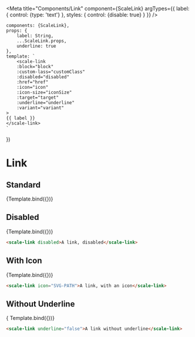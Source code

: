 
<Meta
    title="Components/Link"
    component={ScaleLink}
    argTypes={{
        label: {
            control: {type: 'text'}
        },
        styles: {
            control: {disable: true}
        }
    }}
/>

    components: {ScaleLink},
    props: {
        label: String,
        ...ScaleLink.props,
        underline: true
    },
    template: `
        <scale-link
        :block="block"
        :custom-lass="customClass"
        :disabled="disabled"
        :href="href"
        :icon="icon"
        :icon-size="iconSize"
        :target="target"
        :underline="underline"
        :variant="variant"
    >
    {{ label }}
    </scale-link>
    `
})

# Link

## Standard

<Canvas withSource="none">
    <Story
        name="Standard"
        args={{
            label: 'A link'
        }}>
        {Template.bind({})}
    </Story>
</Canvas>

<ArgsTable story="Standard"/>

## Disabled

<Canvas withSource="none">
    <Story
        name="Disabled"
        args={{
            label: 'A link, disabled',
            disabled: true
        }}
    >
    {Template.bind({})}
    </Story>
</Canvas>

```html
<scale-link disabled>A link, disabled</scale-link>
```


## With Icon

<Canvas withSource="none">
    <Story
        name="With Icon"
        args={{
            label: 'A link, with an icon',
            icon: ICON
        }}>
        {Template.bind({})}
    </Story>
</Canvas>

```html
<scale-link icon="SVG-PATH">A link, with an icon</scale-link>
```

## Without Underline

<Canvas withSource="none">
    <Story
        name="Without Underline"
        args={{
            label: 'A link without underline',
            underline: false
        }}>
        { Template.bind({})}
    </Story>
</Canvas>

```html
<scale-link underline="false">A link without underline</scale-link>
```
